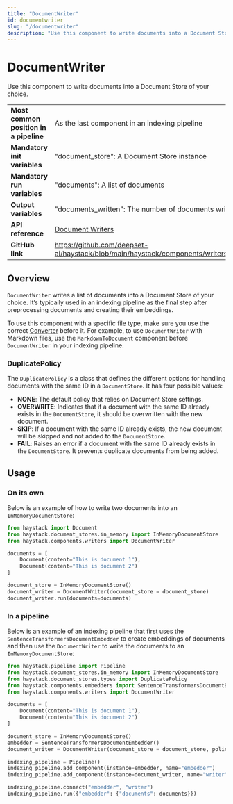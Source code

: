 ```yaml
---
title: "DocumentWriter"
id: documentwriter
slug: "/documentwriter"
description: "Use this component to write documents into a Document Store of your choice."
---
```


# DocumentWriter

Use this component to write documents into a Document Store of your choice.

|                                        |                                                                                                   |
| :------------------------------------- | :------------------------------------------------------------------------------------------------ |
| **Most common position in a pipeline** | As the last component in an indexing pipeline                                                     |
| **Mandatory init variables**           | "document_store": A Document Store instance                                                       |
| **Mandatory run variables**            | "documents": A list of documents                                                                  |
| **Output variables**                   | "documents_written": The number of documents written (integer)                                    |
| **API reference**                      | [Document Writers](/reference/document-writers-api)                                                      |
| **GitHub link**                        | https://github.com/deepset-ai/haystack/blob/main/haystack/components/writers/document_writer.py |

## Overview

`DocumentWriter` writes a list of documents into a Document Store of your choice. It’s typically used in an indexing pipeline as the final step after preprocessing documents and creating their embeddings.

To use this component with a specific file type, make sure you use the correct [Converter](../converters.mdx) before it. For example, to use `DocumentWriter` with Markdown files, use the `MarkdownToDocument` component before `DocumentWriter` in your indexing pipeline.

### DuplicatePolicy

The `DuplicatePolicy` is a class that defines the different options for handling documents with the same ID in a `DocumentStore`. It has four possible values:

- **NONE**: The default policy that relies on Document Store settings.
- **OVERWRITE**: Indicates that if a document with the same ID already exists in the `DocumentStore`, it should be overwritten with the new document.
- **SKIP**: If a document with the same ID already exists, the new document will be skipped and not added to the `DocumentStore`.
- **FAIL**: Raises an error if a document with the same ID already exists in the `DocumentStore`. It prevents duplicate documents from being added.

## Usage

### On its own

Below is an example of how to write two documents into an `InMemoryDocumentStore`:

```python
from haystack import Document
from haystack.document_stores.in_memory import InMemoryDocumentStore
from haystack.components.writers import DocumentWriter

documents = [
    Document(content="This is document 1"),
    Document(content="This is document 2")
]

document_store = InMemoryDocumentStore()
document_writer = DocumentWriter(document_store = document_store)
document_writer.run(documents=documents)
```

### In a pipeline

Below is an example of an indexing pipeline that first uses the `SentenceTransformersDocumentEmbedder` to create embeddings of documents and then use the `DocumentWriter` to write the documents to an `InMemoryDocumentStore`:

```python
from haystack.pipeline import Pipeline
from haystack.document_stores.in_memory import InMemoryDocumentStore
from haystack.document_stores.types import DuplicatePolicy
from haystack.components.embedders import SentenceTransformersDocumentEmbedder
from haystack.components.writers import DocumentWriter

documents = [
    Document(content="This is document 1"),
    Document(content="This is document 2")
]

document_store = InMemoryDocumentStore()
embedder = SentenceTransformersDocumentEmbedder()
document_writer = DocumentWriter(document_store = document_store, policy=DuplicatePolicy.NONE)

indexing_pipeline = Pipeline()
indexing_pipeline.add_component(instance=embedder, name="embedder")
indexing_pipeline.add_component(instance=document_writer, name="writer")

indexing_pipeline.connect("embedder", "writer")
indexing_pipeline.run({"embedder": {"documents": documents}})
```
